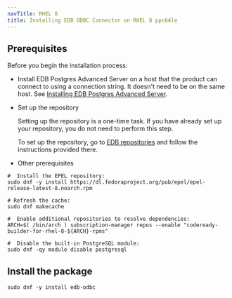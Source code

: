 ```yaml
---
navTitle: RHEL 8
title: Installing EDB ODBC Connector on RHEL 8 ppc64le
---
```


## Prerequisites

Before you begin the installation process:

- Install EDB Postgres Advanced Server on a host that the product can connect to using a connection string. It doesn't need to be on the same host. See [Installing EDB Postgres Advanced Server](/epas/latest/epas_inst_linux).

- Set up the repository

  Setting up the repository is a one-time task. If you have already set up your repository, you do not need to perform this step.

  To set up the repository, go to [EDB repositories](https://www.enterprisedb.com/repos-downloads) and follow the instructions provided there.

- Other prerequisites

```shell
#  Install the EPEL repository:
sudo dnf -y install https://dl.fedoraproject.org/pub/epel/epel-release-latest-8.noarch.rpm

# Refresh the cache:
sudo dnf makecache

#  Enable additional repositories to resolve dependencies:
ARCH=$( /bin/arch ) subscription-manager repos --enable "codeready-builder-for-rhel-8-${ARCH}-rpms"

#  Disable the built-in PostgreSQL module:
sudo dnf -qy module disable postgresql

```

## Install the package

```shell
sudo dnf -y install edb-odbc
```
